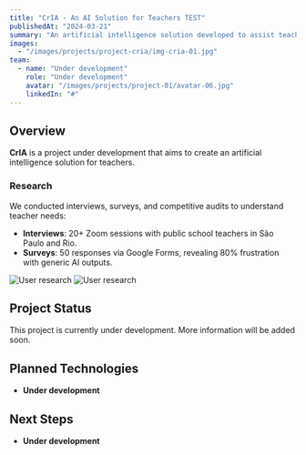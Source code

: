 ```yaml
---
title: "CrIA - An AI Solution for Teachers TEST"
publishedAt: "2024-03-21"
summary: "An artificial intelligence solution developed to assist teachers in their daily activities, making the teaching process more efficient and personalized."
images:
  - "/images/projects/project-cria/img-cria-01.jpg"
team:
  - name: "Under development"
    role: "Under development"
    avatar: "/images/projects/project-01/avatar-06.jpg"
    linkedIn: "#"
---
```


## Overview

**CrIA** is a project under development that aims to create an artificial intelligence solution for teachers.

### Research
We conducted interviews, surveys, and competitive audits to understand teacher needs:
- **Interviews**: 20+ Zoom sessions with public school teachers in São Paulo and Rio.
- **Surveys**: 50 responses via Google Forms, revealing 80% frustration with generic AI outputs.

 ![User research](/images/projects/project-cria/Board1.png)
 ![User research](/images/projects/project-cria/Board2.png)


## Project Status

This project is currently under development. More information will be added soon.

## Planned Technologies

- **Under development**

## Next Steps

- **Under development** 